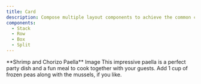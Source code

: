 ```yaml
---
title: Card
description: Compose multiple layout components to achieve the common card style
components:
  - Stack
  - Row
  - Box
  - Split
---
```



<Clamp clamp='400px'>
  <Stack gap={0.75}>
    **Shrimp and Chorizo Paella**
    <Box style={{ height: 100 }}>
      Image
    </Box>
    This impressive paella is a perfect party dish and a fun meal to cook together with your guests. Add 1 cup of frozen peas along with the mussels, if you like.
    <Row>
      <Heart />
      <Share />
      <Split />
      <MoreHorizontal />
    </Row>
  </Stack>
</Clamp>
